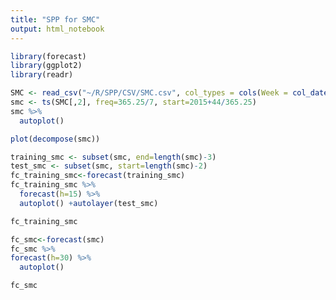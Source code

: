 ```yaml
---
title: "SPP for SMC"
output: html_notebook
---
```


```r
library(forecast)
library(ggplot2)
library(readr)
```

```r
SMC <- read_csv("~/R/SPP/CSV/SMC.csv", col_types = cols(Week = col_date(format = "%Y-%m-%d")))
smc <- ts(SMC[,2], freq=365.25/7, start=2015+44/365.25)
smc %>%
  autoplot()
```

```r
plot(decompose(smc))
```

```r
training_smc <- subset(smc, end=length(smc)-3)
test_smc <- subset(smc, start=length(smc)-2)
fc_training_smc<-forecast(training_smc)
fc_training_smc %>%
  forecast(h=15) %>%
  autoplot() +autolayer(test_smc)
```

```r
fc_training_smc
```

```r
fc_smc<-forecast(smc)
fc_smc %>%
forecast(h=30) %>%
  autoplot()
```

```r
fc_smc
```

